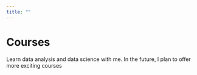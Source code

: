 ```yaml
---
title: ""
---
```


::: {.jumbotron .jumbotron-courses}
<div>

# Courses {.text-black .jumbotron-title}

</div>

::: jumbotron-text
Learn data analysis and data science with me. In the future, I plan to offer more exciting courses
:::
:::
